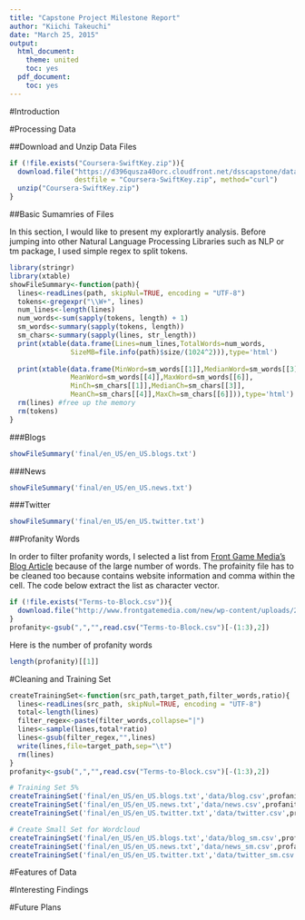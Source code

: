```yaml
---
title: "Capstone Project Milestone Report"
author: "Kiichi Takeuchi"
date: "March 25, 2015"
output:
  html_document:
    theme: united
    toc: yes
  pdf_document:
    toc: yes
---
```


#Introduction


#Processing Data


##Download and Unzip Data Files

```r
if (!file.exists("Coursera-SwiftKey.zip")){
  download.file("https://d396qusza40orc.cloudfront.net/dsscapstone/dataset/Coursera-SwiftKey.zip", 
                destfile = "Coursera-SwiftKey.zip", method="curl")
  unzip("Coursera-SwiftKey.zip")
}
```

##Basic Sumamries of Files

In this section, I would like to present my explorartly analysis. Before jumping into other Natural Language Processing Libraries such as NLP or tm package, I used simple regex to split tokens.

```r
library(stringr)
library(xtable)
showFileSummary<-function(path){
  lines<-readLines(path, skipNul=TRUE, encoding = "UTF-8")
  tokens<-gregexpr("\\W+", lines)
  num_lines<-length(lines)  
  num_words<-sum(sapply(tokens, length) + 1)
  sm_words<-summary(sapply(tokens, length))
  sm_chars<-summary(sapply(lines, str_length))  
  print(xtable(data.frame(Lines=num_lines,TotalWords=num_words,
               SizeMB=file.info(path)$size/(1024^2))),type='html')  
  
  print(xtable(data.frame(MinWord=sm_words[[1]],MedianWord=sm_words[[3]],
               MeanWord=sm_words[[4]],MaxWord=sm_words[[6]],
               MinCh=sm_chars[[1]],MedianCh=sm_chars[[3]],
               MeanCh=sm_chars[[4]],MaxCh=sm_chars[[6]])),type='html')  
  rm(lines) #free up the memory
  rm(tokens)  
}
```

###Blogs
```r
showFileSummary('final/en_US/en_US.blogs.txt')
```

###News
```r
showFileSummary('final/en_US/en_US.news.txt')
```
###Twitter
```r
showFileSummary('final/en_US/en_US.twitter.txt')
```



##Profanity Words

In order to filter profanity words, I selected a list from [Front Game Media's Blog Article](http://www.frontgatemedia.com/a-list-of-723-bad-words-to-blacklist-and-how-to-use-facebooks-moderation-tool/) because of the large number of words. The profainity file has to be cleaned too because contains website information and comma within the cell. The code below extract the list as character vector.

```r
if (!file.exists("Terms-to-Block.csv")){
  download.file("http://www.frontgatemedia.com/new/wp-content/uploads/2014/03/Terms-to-Block.csv", destfile = "Terms-to-Block.csv", method="curl")  
}
profanity<-gsub(",","",read.csv("Terms-to-Block.csv")[-(1:3),2])
```

Here is the number of profanity words

```r
length(profanity)[[1]]
```

#Cleaning and Training Set

```r
createTrainingSet<-function(src_path,target_path,filter_words,ratio){
  lines<-readLines(src_path, skipNul=TRUE, encoding = "UTF-8")
  total<-length(lines)
  filter_regex<-paste(filter_words,collapse="|")
  lines<-sample(lines,total*ratio)
  lines<-gsub(filter_regex,"",lines)
  write(lines,file=target_path,sep="\t")
  rm(lines)
}
profanity<-gsub(",","",read.csv("Terms-to-Block.csv")[-(1:3),2])

# Training Set 5%
createTrainingSet('final/en_US/en_US.blogs.txt','data/blog.csv',profanity,0.05)
createTrainingSet('final/en_US/en_US.news.txt','data/news.csv',profanity,0.05)
createTrainingSet('final/en_US/en_US.twitter.txt','data/twitter.csv',profanity,0.05)

# Create Small Set for Wordcloud
createTrainingSet('final/en_US/en_US.blogs.txt','data/blog_sm.csv',profanity,0.005)
createTrainingSet('final/en_US/en_US.news.txt','data/news_sm.csv',profanity,0.005)
createTrainingSet('final/en_US/en_US.twitter.txt','data/twitter_sm.csv',profanity,0.005)
```


#Features of Data




#Interesting Findings

#Future Plans









